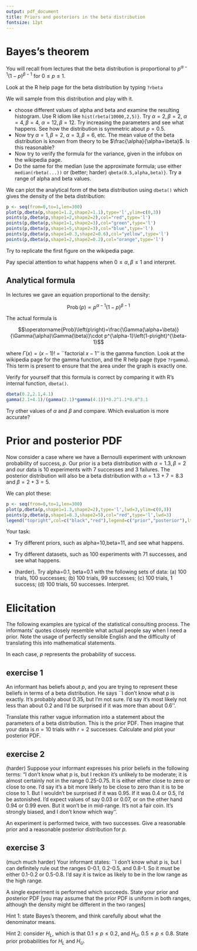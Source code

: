```yaml
---
output: pdf_document
title: Priors and posteriors in the beta distribution
fontsize: 12pt
---
```

# Bayes's theorem


\newcommand{\prob}[1]{\operatorname{Prob}\left(#1\right)}


\section{The Beta distribution}

You will recall from lectures that the beta distribution is
proportional to $p^{\alpha-1}\left(1-p\right)^{\beta-1}$
for $0\leqslant p\leqslant 1$.

Look at the R help page for the beta distribution by typing 
  ```?rbeta```

We will sample from this distribution and play with it.

* choose different values of alpha and beta and examine the
  resulting histogram.  Use R idiom like ```hist(rbeta(10000,2,5)}```.
  Try $\alpha=2,\beta=2$,
  $\alpha=4,\beta=4$, $\alpha=12,\beta=12$.  Try increasing the
  parameters and see what happens. See how the distribution is
  symmetric about $p=0.5$.
* Now try $\alpha=1,\beta=2$, $\alpha=3,\beta=6$, etc.  The
  mean value of the beta distribution is known from theory to be
  $\frac{\alpha}{\alpha+\beta}$.  Is this reasonable?
* Now try to verify the formula for the variance, given in
  the infobox on the wikipedia page.
* Do the same for the median (use the approximate formula; use
  either ``` median(rbeta(...))``` or (better; harder) ```
    qbeta(0.5,alpha,beta)}```.  Try a range of alpha and beta values.


\section{Analytical formula}

We can plot the analytical form of the beta distribution using ```dbeta()``` which gives the density of the beta distribution:

```r
p <- seq(from=0,to=1,len=300)
plot(p,dbeta(p,shape1=1.2,shape2=1.1),type='l',ylim=c(0,3))
points(p,dbeta(p,shape1=2,shape2=2),col="red",type='l')
points(p,dbeta(p,shape1=1,shape2=3),col="green",type='l')
points(p,dbeta(p,shape1=5,shape2=3),col="blue",type='l')
points(p,dbeta(p,shape1=0.3,shape2=0.6),col="yellow",type='l')
points(p,dbeta(p,shape1=2,shape2=0.2),col="orange",type='l')
```

Try to replicate the first figure on the wikipedia page.

Pay special attention to what happens when $0\leqslant\alpha,\beta\leqslant 1$ and interpret.


## Analytical formula

In lectures we gave an equation proportional to the density:

    
$$\prob{p}\propto p^{\alpha-1}\left(1-p\right)^{\beta-1}$$


The actual formula is 

$$\prob{p}=\frac{\Gamma(\alpha+\beta)}{\Gamma(\alpha)\Gamma(\beta)}\cdot
        p^{\alpha-1}\left(1-p\right)^{\beta-1}$$

where $\Gamma(x) = (x-1)!$ = ``factorial $x-1$'' is the gamma function.
Look at the wikipedia page for the gamma function, and the R help page
(type ```?rgamma```).  This term is present to ensure that the area
under the graph is exactly one.

Verify for yourself that this formula is correct by comparing it with
R's internal function, ```dbeta()```.


```r
dbeta(0.2,2.1,4.1)
gamma(2.1+4.1)/(gamma(2.1)*gamma(4.1))*0.2^1.1*0.8^3.1
```

Try other values of $\alpha$ and $\beta$ and compare.  Which evaluation is
more accurate?

# Prior and posterior PDF


Now consider a case where we have a Bernoulli experiment with unknown
probability of success, $p$.  Our prior is a beta distribution with
$\alpha=1.3, \beta=2$ and our data is 10 experiments with 7 successes
and 3 failures.  The posterior distribution will also be a beta
distribution with $\alpha=1.3+7=8.3$ and $\beta=2+3=5$.

We can plot these:
    
```r
p <- seq(from=0,to=1,len=300)
plot(p,dbeta(p,shape1=1.3,shape2=2),type='l',lwd=3,ylim=c(0,3))
points(p,dbeta(p,shape1=8.3,shape2=5),col="red",type='l',lwd=3)
legend("topright",col=c("black","red"),legend=c("prior","posterior"),lty=1,lwd=3)
```

Your task:
    
* Try different priors, such as alpha=10,beta=11, and see what
happens.
* Try different datasets, such as 100 experiments with
71 successes, and see what happens.

* (harder).  Try alpha=0.1, beta=0.1 with the following sets of data:  (a) 100 trials, 100 successes; (b) 100 trials, 99 successes; (c) 100 trials, 1 success; (d) 100 trials, 50 successes.  Interpret.

  
# Elicitation

The following examples are typical of the statistical consulting process.  The informants' quotes closely resemble what actual people say when I need a prior.  Note the usage of perfectly sensible English and the difficulty of translating this into mathematical statements.

In each case, $p$ represents the probability of success.
 
 
## exercise 1
  
An informant has beliefs about $p$, and you are trying to  represent these beliefs in terms of a beta distribution. He says  ``I don't know what p is exactly.  It's probably about 0.35, but I'm not sure.  I'd say it's most likely not less than about 0.2  and I'd be surprised if it was more than about 0.6''.

Translate this rather vague information into a statement about the parameters of a beta distribution.  This is the prior PDF.  Then imagine that your data is $n=10$ trials with $r=2$ successes.  Calculate and plot your posterior PDF.

## exercise 2    

(harder) Suppose your informant expresses his prior beliefs in the following terms: "I don't know what p is, but I reckon it's unlikely to be moderate; it is almost certainly not in the range 0.25-0.75.  It is either either close to zero or close to one.  I'd say it's a bit more likely to be close to zero than it is to be close to 1.  But I wouldn't be surprised if it was 0.95.  If it was 0.4 or 0.5, I'd be astonished.  I'd expect values of say 0.03 or 0.07, or on the other hand 0.94 or 0.99 even.  But it won't be in mid-range.  It's not a fair coin.  It's strongly biased, and I don't know which way''.
    
An experiment is performed twice, with two successes.  Give a reasonable prior and a reasonable posterior distribution for $p$.

## exercise 3


(much much harder)  Your informant states:  ``I don't know what p is, but I can definitely rule out the ranges 0-0.1, 0.2-0.5, and 0.8-1.    So it must be either 0.1-0.2 or 0.5-0.8.   I'd say it is twice as likely to be in the low range as the high range.  

A single experiment is performed which succeeds.  State your prior and posterior PDF [you may assume that the prior PDF is uniform in both ranges, although the density might be different in the two ranges]

Hint 1: state Bayes's theorem, and think carefully about what the denominator means.

Hint 2: consider $H_L$, which is that $0.1\leqslant p\leqslant 0.2$, and $H_U$, $0.5\leqslant p\leqslant 0.8$.  State prior probabilities for $H_L$ and $H_U$.
